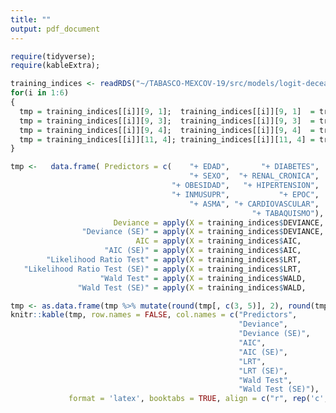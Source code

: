 ```yaml
---
title: ""
output: pdf_document
---
```


```r
require(tidyverse);
require(kableExtra);

training_indices <- readRDS("~/TABASCO-MEXCOV-19/src/models/logit-deceased/freq/5-fold_Cross_Validation/training_indices.rds");
for(i in 1:6)
{
  tmp = training_indices[[i]][9, 1];  training_indices[[i]][9, 1]  = training_indices[[i]][8, 1];  training_indices[[i]][8, 1]  = tmp;
  tmp = training_indices[[i]][9, 3];  training_indices[[i]][9, 3]  = training_indices[[i]][8, 3];  training_indices[[i]][8, 3]  = tmp;
  tmp = training_indices[[i]][9, 4];  training_indices[[i]][9, 4]  = training_indices[[i]][8, 4];  training_indices[[i]][8, 4]  = tmp;
  tmp = training_indices[[i]][11, 4]; training_indices[[i]][11, 4] = training_indices[[i]][10, 4]; training_indices[[i]][10, 4] = tmp;
}

tmp <-   data.frame( Predictors = c(    "+ EDAD",       "+ DIABETES",
                                        "+ SEXO",  "+ RENAL_CRONICA",
                                    "+ OBESIDAD",   "+ HIPERTENSION",
                                    "+ INMUSUPR",           "+ EPOC",
                                        "+ ASMA", "+ CARDIOVASCULAR",
                                                      "+ TABAQUISMO"),
                       Deviance = apply(X = training_indices$DEVIANCE, MARGIN = 1, FUN = mean),
                "Deviance (SE)" = apply(X = training_indices$DEVIANCE, MARGIN = 1, FUN = sd),
                            AIC = apply(X = training_indices$AIC,      MARGIN = 1, FUN = mean),
                     "AIC (SE)" = apply(X = training_indices$AIC,      MARGIN = 1, FUN = sd),
        "Likelihood Ratio Test" = apply(X = training_indices$LRT,      MARGIN = 1, FUN = mean),
   "Likelihood Ratio Test (SE)" = apply(X = training_indices$LRT,      MARGIN = 1, FUN = sd),
                    "Wald Test" = apply(X = training_indices$WALD,     MARGIN = 1, FUN = mean),
               "Wald Test (SE)" = apply(X = training_indices$WALD,     MARGIN = 1, FUN = sd));

tmp <- as.data.frame(tmp %>% mutate(round(tmp[, c(3, 5)], 2), round(tmp[, c(6:9)], 4)));
knitr::kable(tmp, row.names = FALSE, col.names = c("Predictors",
                                                   "Deviance",
                                                   "Deviance (SE)",
                                                   "AIC",
                                                   "AIC (SE)",
                                                   "LRT",
                                                   "LRT (SE)",
                                                   "Wald Test",
                                                   "Wald Test (SE)"),
             format = 'latex', booktabs = TRUE, align = c("r", rep('c', 8))) %>% kable_styling(position = "center", font_size = 8.5)
```